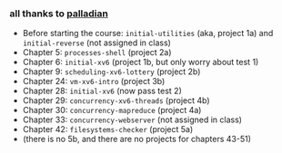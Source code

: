 ### all thanks to [palladian](https://github.com/palladian1)

- Before starting the course: `initial-utilities` (aka, project 1a) and `initial-reverse` (not assigned in class)
- Chapter 5: `processes-shell` (project 2a)
- Chapter 6: `initial-xv6` (project 1b, but only worry about test 1)
- Chapter 9: `scheduling-xv6-lottery` (project 2b)
- Chapter 24: `vm-xv6-intro` (project 3b)
- Chapter 28: `initial-xv6` (now pass test 2)
- Chapter 29: `concurrency-xv6-threads` (project 4b)
- Chapter 30: `concurrency-mapreduce` (project 4a)
- Chapter 33: `concurrency-webserver` (not assigned in class)
- Chapter 42: `filesystems-checker` (project 5a)
- (there is no 5b, and there are no projects for chapters 43-51)
